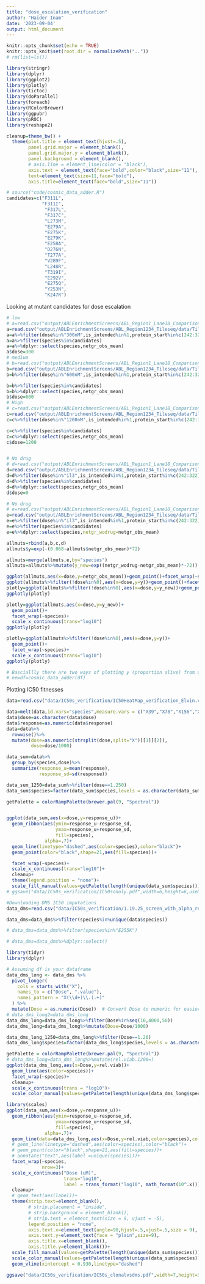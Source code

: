 ```yaml
---
title: "dose_escalation_verification"
author: "Haider Inam"
date: '2023-09-04'
output: html_document
---
```


```r
knitr::opts_chunk$set(echo = TRUE)
knitr::opts_knit$set(root.dir = normalizePath(".."))
# rm(list=ls())

library(stringr)
library(dplyr)
library(ggplot2)
library(plotly)
library(tictoc)
library(doParallel)
library(foreach)
library(RColorBrewer)
library(ggpubr)
library(pROC)
library(reshape2)

cleanup=theme_bw() +
  theme(plot.title = element_text(hjust=.5),
        panel.grid.major = element_blank(),
        panel.grid.major.y = element_blank(),
        panel.background = element_blank(),
        # axis.line = element_line(color = "black"),
        axis.text = element_text(face="bold",color="black",size="11"),
        text=element_text(size=11,face="bold"),
        axis.title=element_text(face="bold",size="11"))

```

```r
# source("code/cosmic_data_adder.R")
candidates=c("F311L",
             "F311I",
              "F317L",
              "F317C",
              "L273M",
              "E279A",
              "E275K",
              "E279K",
              "E258A",
              "D276N",
              "T277A",
              "V289F",
              "L248R",
              "T319I",
              "E292V",
              "E275Q",
              "Y253N",
              "K247R")
```

Looking at mutant candidates for dose escalation
```r
  
# low
# a=read.csv("output/ABLEnrichmentScreens/ABL_Region1_Lane18_Comparisons/cross-replicate/baf3_Imat_low_rep1vsrep2_ft/screen_comparison_baf3_Imat_low_rep1vsrep2_ft.csv",header = T,stringsAsFactors = F)
a=read.csv("output/ABLEnrichmentScreens/ABL_Region1234_Tileseq/data/TileSeq_full_kinase_alldoses_with_lfc_corrected_netgrowths.csv",header = T,stringsAsFactors = F)
a=a%>%filter(dose%in%"300nM",is_intended%in%1,protein_start%in%c(242:322))
a=a%>%filter(species%in%candidates)
a=a%>%dplyr::select(species,netgr_obs_mean)
a$dose=300
# medium
# b=read.csv("output/ABLEnrichmentScreens/ABL_Region1_Lane18_Comparisons/cross-replicate/baf3_Imat_medium_rep1vsrep2_ft/screen_comparison_baf3_Imat_medium_rep1vsrep2_ft.csv",header = T,stringsAsFactors = F)
b=read.csv("output/ABLEnrichmentScreens/ABL_Region1234_Tileseq/data/TileSeq_full_kinase_alldoses_with_lfc_corrected_netgrowths.csv",header = T,stringsAsFactors = F)
b=b%>%filter(dose%in%"600nM",is_intended%in%1,protein_start%in%c(242:322))

b=b%>%filter(species%in%candidates)
b=b%>%dplyr::select(species,netgr_obs_mean)
b$dose=600
# High
# c=read.csv("output/ABLEnrichmentScreens/ABL_Region1_Lane18_Comparisons/cross-replicate/baf3_Imat_high_rep1vsrep2_ft/screen_comparison_baf3_Imat_high_rep1vsrep2_ft.csv",header = T,stringsAsFactors = F)
c=read.csv("output/ABLEnrichmentScreens/ABL_Region1234_Tileseq/data/TileSeq_full_kinase_alldoses_with_lfc_corrected_netgrowths.csv",header = T,stringsAsFactors = F)
c=c%>%filter(dose%in%"1200nM",is_intended%in%1,protein_start%in%c(242:322))

c=c%>%filter(species%in%candidates)
c=c%>%dplyr::select(species,netgr_obs_mean)
c$dose=1200


# No drug
# d=read.csv("output/ABLEnrichmentScreens/ABL_Region1_Lane18_Comparisons/cross-replicate/baf3_IL3_rep1vsrep2_ft/screen_comparison_baf3_IL3_low_rep1vsrep2_ft.csv",header = T,stringsAsFactors = F)
d=read.csv("output/ABLEnrichmentScreens/ABL_Region1234_Tileseq/data/TileSeq_full_kinase_alldoses_with_lfc_corrected_netgrowths.csv",header = T,stringsAsFactors = F)
d=d%>%filter(dose%in%"il3",is_intended%in%1,protein_start%in%c(242:322))
d=d%>%filter(species%in%candidates)
d=d%>%dplyr::select(species,netgr_obs_mean)
d$dose=0

# No drug
# e=read.csv("output/ABLEnrichmentScreens/ABL_Region1_Lane18_Comparisons/cross-replicate/baf3_IL3_rep1vsrep2_ft/screen_comparison_baf3_IL3_low_rep1vsrep2_ft.csv",header = T,stringsAsFactors = F)
e=read.csv("output/ABLEnrichmentScreens/ABL_Region1234_Tileseq/data/TileSeq_full_kinase_alldoses_with_lfc_corrected_netgrowths.csv",header = T,stringsAsFactors = F)
e=e%>%filter(dose%in%"il3",is_intended%in%1,protein_start%in%c(242:322))
e=e%>%filter(species%in%candidates)
e=e%>%dplyr::select(species,netgr_wodrug=netgr_obs_mean)

allmuts=rbind(a,b,c,d)
allmuts$y=exp(-(0.068-allmuts$netgr_obs_mean)*72)

allmuts=merge(allmuts,e,by="species")
allmuts=allmuts%>%mutate(y_new=exp((netgr_wodrug-netgr_obs_mean)*-72))

ggplot(allmuts,aes(x=dose,y=netgr_obs_mean))+geom_point()+facet_wrap(~species)
ggplot(allmuts%>%filter(!dose%in%0),aes(x=dose,y=y))+geom_point()+facet_wrap(~species)
plotly=ggplot(allmuts%>%filter(!dose%in%0),aes(x=dose,y=y_new))+geom_point()+facet_wrap(~species)
ggplotly(plotly)

plotly=ggplot(allmuts,aes(x=dose,y=y_new))+
  geom_point()+
  facet_wrap(~species)+
  scale_x_continuous(trans="log10")
ggplotly(plotly)

plotly=ggplot(allmuts%>%filter(!dose%in%0),aes(x=dose,y=y))+
  geom_point()+
  facet_wrap(~species)+
  scale_x_continuous(trans="log10")
ggplotly(plotly)

# Basciallly there are two ways of plotting y (proportion alive) from our screens. One is to assume the same fitness without drug for all mutants, another is to assume fitness without drug that are different for all mutants.
# newdf=cosmic_data_adder(df)
```

Plotting IC50 fitnesses
```r
data=read.csv("data/IC50s_verification/IC50HeatMap_verification_Elvin.csv",header = T,stringsAsFactors = F)

data=melt(data,id.vars="species",measure.vars = c("X39","X78","X156","X312","X625","X1250","X2500","X5000","X10000"),variable.name = "dose",value.name = "response")
data$dose=as.character(data$dose)
data$response=as.numeric(data$response)
data=data%>%
  rowwise()%>%
  mutate(dose=as.numeric(strsplit(dose,split="X")[[1]][2]),
         dose=dose/1000)

data_sum=data%>%
  group_by(species,dose)%>%
  summarize(response_u=mean(response),
            response_sd=sd(response))

data_sum_1250=data_sum%>%filter(dose==1.250)
data_sum$species=factor(data_sum$species,levels = as.character(data_sum_1250$species[order((data_sum_1250$response_u),decreasing = T)]))

getPalette = colorRampPalette(brewer.pal(9, "Spectral"))


ggplot(data_sum,aes(x=dose,y=response_u))+
  geom_ribbon(aes(ymin=response_u-response_sd,
                  ymax=response_u+response_sd,
                  fill=species),
              alpha=.7)+
  geom_line(linetype="dashed",aes(color=species),color="black")+
  geom_point(color="black",shape=21,aes(fill=species))+

  facet_wrap(~species)+
  scale_x_continuous(trans="log10")+
  cleanup+
  theme(legend.position = "none")+
  scale_fill_manual(values=getPalette(length(unique(data_sum$species))))
# ggsave("data/IC50s_verification/IC50sonoly.pdf",width=6,height=6,useDingbats=F)

#Downloading DMS IC50 imputations
data_dms=read.csv("data/IC50s_verification/1.19.25_screen_with_alpha_relvial_after_inc_444_760_916_ALL.csv",header = T,stringsAsFactors = F)

data_dms=data_dms%>%filter(species%in%unique(data$species))

# data_dms=data_dms%>%filter(species%in%"E255K")

# data_dms=data_dms%>%dplyr::select()

library(tidyr)
library(dplyr)

# Assuming df is your dataframe
data_dms_long <- data_dms %>%
  pivot_longer(
    cols = starts_with("X"), 
    names_to = c("Dose", ".value"),
    names_pattern = "X(\\d+)\\.(.+)"
  ) %>%
  mutate(Dose = as.numeric(Dose))  # Convert Dose to numeric for easier analysis
# data_dms_long2=data_dms_long
data_dms_long=data_dms_long%>%filter(Dose%in%seq(10,4000,50))
data_dms_long=data_dms_long%>%mutate(Dose=Dose/1000)

data_dms_long_1250=data_dms_long%>%filter(Dose==1.26)
data_dms_long$species=factor(data_dms_long$species,levels = as.character(data_dms_long_1250$species[order((data_dms_long_1250$rel.viab),decreasing = T)]))

getPalette = colorRampPalette(brewer.pal(9, "Spectral"))
# data_dms_long=data_dms_long%>%mutate(rel.viab.1200=)
ggplot(data_dms_long,aes(x=Dose,y=rel.viab))+
  geom_line(aes(color=species))+
  facet_wrap(~species)+
  cleanup+
  scale_x_continuous(trans = "log10")+
  scale_color_manual(values=getPalette(length(unique(data_dms_long$species))))

library(scales)
ggplot(data_sum,aes(x=dose,y=response_u))+
  geom_ribbon(aes(ymin=response_u-response_sd,
                  ymax=response_u+response_sd,
                  fill=species),
              alpha=.7)+
  geom_line(data=data_dms_long,aes(x=Dose,y=rel.viab,color=species),color="black")+
  # geom_line(linetype="dashed",aes(color=species),color="black")+
  # geom_point(color="black",shape=21,aes(fill=species))+
  # annotate("text",aes(label =unique(species)))+
  facet_wrap(~species,
             nrow=3)+
  scale_x_continuous("Dose (uM)",
                     trans="log10",
                     label = trans_format("log10", math_format(10^.x)))+
  cleanup+
  # geom_text(aes(label))+
  theme(strip.text=element_blank(),
        # strip.placement = "inside",
        # strip.background = element_blank(),
        # strip.text = element_text(size = 9, vjust = -5),
        legend.position = "none",
        axis.text.x=element_text(angle=90,hjust=.5,vjust=.5,size = 9),
        axis.text.y=element_text(face = "plain",size=9),
        axis.title.x=element_blank(),
        axis.title.y=element_blank())+
  scale_fill_manual(values=getPalette(length(unique(data_sum$species))))+
  scale_color_manual(values=getPalette(length(unique(data_sum$species))))+
  geom_vline(xintercept = 0.930,linetype="dashed")

ggsave("data/IC50s_verification/IC50s_clonalvsdms.pdf",width=7,height=3,useDingbats=F)
```


